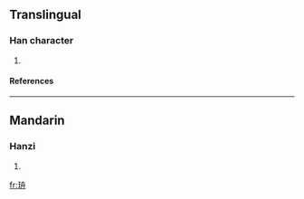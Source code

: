 ==Translingual==
===Han character===
{{Han char|rn=96|rad=玉|as=06|sn=10|four=1714<sub>0</sub>|canj=一土竹月卜 (MGHBY)}}
# {{defn|Han|sort=玉06}}
====References====
{{Han ref|kx=0730.180|dkj=20944|dj=1142.040|hdz=21112.010|uh=73D8|ud=29656|bh=D2BA|bd=53946}}

----
==Mandarin==
===Hanzi===
{{cmn-hanzi|pin=[[zhōu]] (zhou1)|wg=chou<sup>1</sup>}}
# {{defn|Mandarin}}

[[fr:珘]]